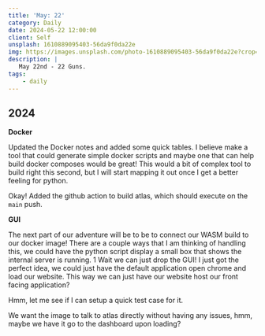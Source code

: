 ```yaml
---
title: 'May: 22'
category: Daily
date: 2024-05-22 12:00:00
client: Self
unsplash: 1610889095403-56da9f0da22e
img: https://images.unsplash.com/photo-1610889095403-56da9f0da22e?crop=entropy&cs=srgb&fm=jpg&ixid=MnwzNjM5Nzd8MHwxfHJhbmRvbXx8fHx8fHx8fDE2ODE3NDg2ODY&ixlib=rb-4.0.3&q=85
description: |
   May 22nd - 22 Guns.
tags:
    - daily
---
```


## 2024

**Docker**

Updated the Docker notes and added some quick tables.
I believe make a tool that could generate simple docker scripts and maybe one that can help build docker composes would be great!
This would a bit of complex tool to build right this second, but I will start mapping it out once I get a better feeling for python.

Okay! Added the github action to build atlas, which should execute on the `main` push.


**GUI**

The next part of our adventure will be to be to connect our WASM build to our docker image!
There are a couple ways that I am thinking of handling this, we could have the python script display a small box that shows the internal server is running.
1
Wait we can just drop the GUI! I just got the perfect idea, we could just have the default application open chrome and load our website.
This way we can just have our website host our front facing application?

Hmm, let me see if I can setup a quick test case for it.

We want the image to talk to atlas directly without having any issues, hmm, maybe we have it go to the dashboard upon loading?